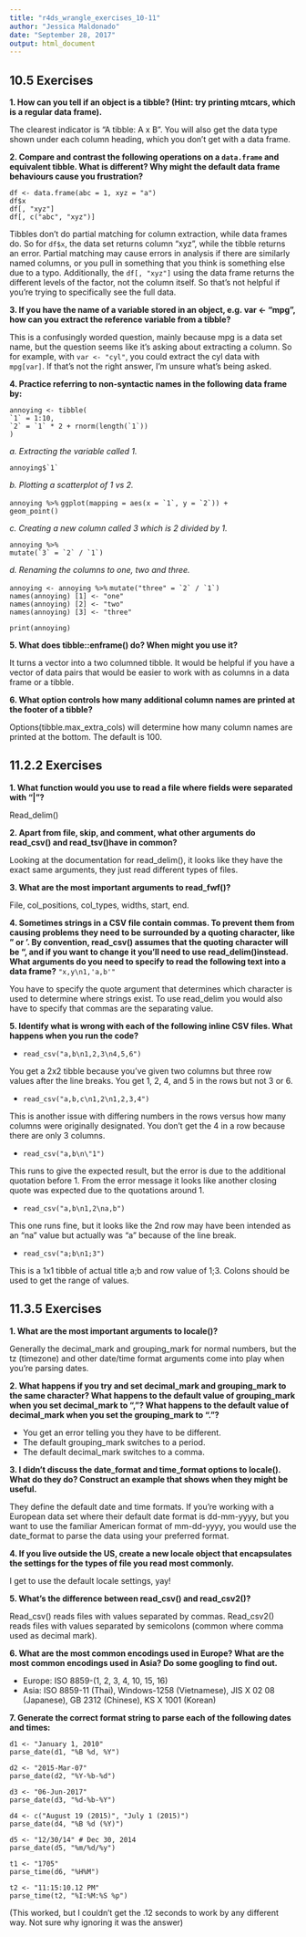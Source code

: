 ```yaml
---
title: "r4ds_wrangle_exercises_10-11"
author: "Jessica Maldonado"
date: "September 28, 2017"
output: html_document
---
```


## 10.5 Exercises

**1. How can you tell if an object is a tibble? (Hint: try printing mtcars, which is a regular data frame).**
  
  The clearest indicator is "A tibble: A x B". You will also get the data type shown under each column heading, which you don't get with a data frame.

**2. Compare and contrast the following operations on a `data.frame` and equivalent tibble. What is different? Why might the default data frame behaviours cause you frustration?**

`df <- data.frame(abc = 1, xyz = "a")`   
`df$x`  
`df[, "xyz"]`    
`df[, c("abc", "xyz")]`

Tibbles don't do partial matching for column extraction, while data frames do. So for `df$x`, the data set returns column "xyz", while the tibble returns an error. Partial matching may cause errors in analysis if there are similarly named columns, or you pull in something that you think is something else due to a typo. Additionally, the `df[, "xyz"]` using the data frame returns the different levels of the factor, not the column itself. So that's not helpful if you're trying to specifically see the full data.

**3. If you have the name of a variable stored in an object, e.g. var <- "mpg", how can you extract the reference variable from a tibble?**

This is a confusingly worded question, mainly because mpg is a data set name, but the question seems like it's asking about extracting a column. So for example, with `var <- "cyl"`, you could extract the cyl data with `mpg[var]`. If that's not the right answer, I'm unsure what's being asked.

**4. Practice referring to non-syntactic names in the following data frame by:**

`annoying <- tibble(`  
```  `1` = 1:10,```  
```  `2` = `1` * 2 + rnorm(length(`1`)) ```  
`)`

*a. Extracting the variable called 1.*

```annoying$`1` ```

*b. Plotting a scatterplot of 1 vs 2.*

`annoying %>%`
```  ggplot(mapping = aes(x = `1`, y = `2`)) +```  
`  geom_point()`

*c. Creating a new column called 3 which is 2 divided by 1.*

`annoying %>%`  
```  mutate(`3` = `2` / `1`)```


*d. Renaming the columns to one, two and three.*

` annoying <- annoying %>%`
```  mutate("three" = `2` / `1`)```  
`  names(annoying) [1] <- "one" `  
`  names(annoying) [2] <- "two"`  
`  names(annoying) [3] <- "three"`  

`print(annoying)`

**5. What does tibble::enframe() do? When might you use it?**

It turns a vector into a two columned tibble. It would be helpful if you have a vector of data pairs that would be easier to work with as columns in a data frame or a tibble.

**6. What option controls how many additional column names are printed at the footer of a tibble?**

Options(tibble.max_extra_cols) will determine how many column names are printed at the bottom. The default is 100.



## 11.2.2 Exercises

**1.	What function would you use to read a file where fields were separated with "|"?** 

Read_delim()

**2.	Apart from file, skip, and comment, what other arguments do read_csv() and read_tsv()have in common?**

Looking at the documentation for read_delim(), it looks like they have the exact same arguments, they just read different types of files.

**3.	What are the most important arguments to read_fwf()?**

File, col_positions, col_types, widths, start, end.

**4.	Sometimes strings in a CSV file contain commas. To prevent them from causing problems they need to be surrounded by a quoting character, like " or '. By convention, read_csv() assumes that the quoting character will be ", and if you want to change it you'll need to use read_delim()instead. What arguments do you need to specify to read the following text into a data frame?**
``` "x,y\n1,'a,b'" ```

You have to specify the quote argument that determines which character is used to determine where strings exist. To use read_delim you would also have to specify that commas are the separating value.

**5.	Identify what is wrong with each of the following inline CSV files. What happens when you run the code?**

* `read_csv("a,b\n1,2,3\n4,5,6")`


You get a 2x2 tibble because you've given two columns but three row values after the line breaks. You get 1, 2, 4, and 5 in the rows but not 3 or 6.

* `read_csv("a,b,c\n1,2\n1,2,3,4")`

This is another issue with differing numbers in the rows versus how many columns were originally designated. You don't get the 4 in a row because there are only 3 columns.

* `read_csv("a,b\n\"1")`

This runs to give the expected result, but the error is due to the additional quotation before 1. From the error message it looks like another closing quote was expected due to the quotations around 1. 

* `read_csv("a,b\n1,2\na,b")`

This one runs fine, but it looks like the 2nd row may have been intended as an "na" value but actually was "a" because of the line break.

* `read_csv("a;b\n1;3")`
	
This is a 1x1 tibble of actual title a;b and row value of 1;3. Colons should be used to get the range of values. 

## 11.3.5 Exercises

**1.	What are the most important arguments to locale()?**

Generally  the decimal_mark and grouping_mark for normal numbers, but the tz (timezone) and other date/time format arguments come into play when you're parsing dates.

**2.	What happens if you try and set decimal_mark and grouping_mark to the same character? What happens to the default value of grouping_mark when you set decimal_mark to ","? What happens to the default value of decimal_mark when you set the grouping_mark to "."?**

* You get an error telling you they have to be different.
* The default grouping_mark switches to a period.
* The default decimal_mark switches to a comma.

**3.	I didn't discuss the date_format and time_format options to locale(). What do they do? Construct an example that shows when they might be useful.**

They define the default date and time formats. If you're working with a European data set where their default date format is dd-mm-yyyy, but you want to use the familiar American format of mm-dd-yyyy, you would use the date_format to parse the data using your preferred format.

**4.	If you live outside the US, create a new locale object that encapsulates the settings for the types of file you read most commonly.**

I get to use the default locale settings, yay! 

**5.	What's the difference between read_csv() and read_csv2()?**

Read_csv() reads files with values separated by commas. Read_csv2() reads files with values separated by semicolons (common where comma used as decimal mark).


**6.	What are the most common encodings used in Europe? What are the most common encodings used in Asia? Do some googling to find out.**

* Europe: ISO 8859-(1, 2, 3, 4, 10, 15, 16)
* Asia: ISO 8859-11 (Thai), Windows-1258 (Vietnamese), JIS X 02 08 (Japanese), GB 2312 (Chinese), KS X 1001 (Korean)

**7.	Generate the correct format string to parse each of the following dates and times:**

`d1 <- "January 1, 2010"`  
`parse_date(d1, "%B %d, %Y")`  

`d2 <- "2015-Mar-07"`  
`parse_date(d2, "%Y-%b-%d")`  

`d3 <- "06-Jun-2017"`  
`parse_date(d3, "%d-%b-%Y")`  

`d4 <- c("August 19 (2015)", "July 1 (2015)")`  
`parse_date(d4, "%B %d (%Y)")`  

`d5 <- "12/30/14" # Dec 30, 2014`  
`parse_date(d5, "%m/%d/%y")`  

`t1 <- "1705"`  
`parse_time(d6, "%H%M")`

`t2 <- "11:15:10.12 PM"`  
`parse_time(t2, "%I:%M:%S %p") `  

(This worked, but I couldn't get the .12 seconds to work by any different way. Not sure why ignoring it was the answer)

